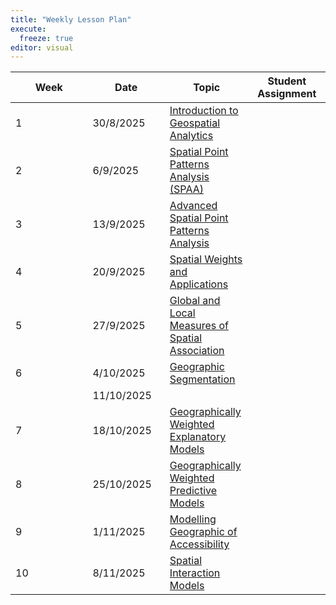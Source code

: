 ```yaml
---
title: "Weekly Lesson Plan"
execute: 
  freeze: true
editor: visual
---
```


| Week | Date | Topic | Student Assignment |
|------------------|------------------|-------------------|------------------|
| 1 | 30/8/2025 | [Introduction to Geospatial Analytics](outline/Lesson01_outline.html) |  |
| 2 | 6/9/2025 | [Spatial Point Patterns Analysis (SPAA)](outline/Lesson02_outline.html) |  |
| 3 | 13/9/2025 | [Advanced Spatial Point Patterns Analysis](outline/Lesson03_outline.html) |  |
| 4 | 20/9/2025 | [Spatial Weights and Applications](outline/Lesson04_outline.html) |  |
| 5 | 27/9/2025 | [Global and Local Measures of Spatial Association](outline/Lesson05_outline.html) |  |
| 6 | 4/10/2025 | [Geographic Segmentation](outline/Lesson06_outline.html) |  |
|  | 11/10/2025 |  |  |
| 7 | 18/10/2025 | [Geographically Weighted Explanatory Models](outline/Lesson07_outline.html) |  |
| 8 | 25/10/2025 | [Geographically Weighted Predictive Models](outline/Lesson08_outline.html) |  |
| 9 | 1/11/2025 | [Modelling Geographic of Accessibility](outline/Lesson09_outline.html) |  |
| 10 | 8/11/2025 | [Spatial Interaction Models](outline/Lesson10_outline.html) |  |
